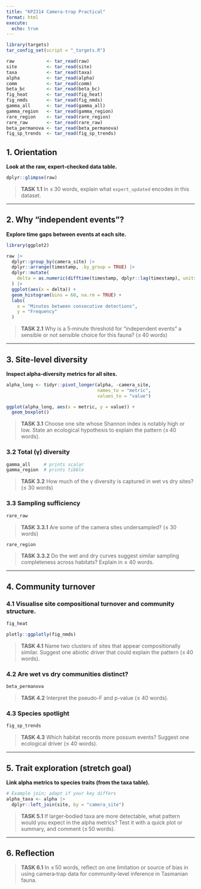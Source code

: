 ```yaml
---
title: "KPZ314 Camera-trap Practical"
format: html
execute:
  echo: true
---
```


```r
library(targets)
tar_config_set(script = "_targets.R")

raw            <- tar_read(raw)
site           <- tar_read(site)
taxa           <- tar_read(taxa)
alpha          <- tar_read(alpha)
comm           <- tar_read(comm)
beta_bc        <- tar_read(beta_bc)
fig_heat       <- tar_read(fig_heat)
fig_nmds       <- tar_read(fig_nmds)
gamma_all      <- tar_read(gamma_all)
gamma_region   <- tar_read(gamma_region)
rare_region    <- tar_read(rare_region)
rare_raw       <- tar_read(rare_raw)
beta_permanova <- tar_read(beta_permanova)
fig_sp_trends  <- tar_read(fig_sp_trends)
```

## 1. Orientation

**Look at the raw, expert‑checked data table.**

```r
dplyr::glimpse(raw)
```

> **TASK 1.1** In ≤ 30 words, explain what `expert_updated` encodes in this dataset.

---

## 2. Why “independent events”?

**Explore time gaps between events at each site.**

```r
library(ggplot2)

raw |>
  dplyr::group_by(camera_site) |>
  dplyr::arrange(timestamp, .by_group = TRUE) |>
  dplyr::mutate(
    delta = as.numeric(difftime(timestamp, dplyr::lag(timestamp), units = "mins"))
  ) |>
  ggplot(aes(x = delta)) +
  geom_histogram(bins = 60, na.rm = TRUE) +
  labs(
    x = "Minutes between consecutive detections",
    y = "Frequency"
  )
```

> **TASK 2.1** Why is a 5‑minute threshold for “independent events” a sensible or not sensible choice for this fauna? (≤ 40 words)

---

## 3. Site‑level diversity

**Inspect alpha‑diversity metrics for all sites.**

```r
alpha_long <- tidyr::pivot_longer(alpha, -camera_site,
                                  names_to = "metric",
                                  values_to = "value")

ggplot(alpha_long, aes(x = metric, y = value)) +
  geom_boxplot()
```

> **TASK 3.1** Choose one site whose Shannon index is notably high or low. State an ecological hypothesis to explain the pattern (≤ 40 words).

### 3.2  Total (γ) diversity

```r
gamma_all     # prints scalar
gamma_region  # prints tibble
```
> **TASK 3.2** How much of the γ diversity is captured in wet vs dry sites? (≤ 30 words)

### 3.3  Sampling sufficiency

```r
rare_raw
```

> **TASK 3.3.1** Are some of the camera sites undersampled? (≤ 30 words)

```r
rare_region
```

> **TASK 3.3.2** Do the wet and dry curves suggest similar sampling completeness across habitats? Explain in ≤ 40 words.

---

## 4. Community turnover

### 4.1  Visualise site compositional turnover and community structure.

```r
fig_heat
```

```r
plotly::ggplotly(fig_nmds)
```

> **TASK 4.1** Name two clusters of sites that appear compositionally similar. Suggest one abiotic driver that could explain the pattern (≤ 40 words).

### 4.2  Are wet vs dry communities distinct?

```r
beta_permanova
```

> **TASK 4.2** Interpret the pseudo-F and p-value (≤ 40 words).

### 4.3  Species spotlight

```r
fig_sp_trends
```

> **TASK 4.3** Which habitat records more possum events? Suggest one ecological driver (≤ 40 words).

---

## 5. Trait exploration (stretch goal)

**Link alpha metrics to species traits (from the taxa table).**

```r
# Example join; adapt if your key differs
alpha_taxa <- alpha |>
  dplyr::left_join(site, by = "camera_site")
```

> **TASK 5.1** If larger‑bodied taxa are more detectable, what pattern would you expect in the alpha metrics? Test it with a quick plot or summary, and comment (≤ 50 words).

---

## 6. Reflection

> **TASK 6.1** In ≤ 50 words, reflect on one limitation or source of bias in using camera‑trap data for community‑level inference in Tasmanian fauna.